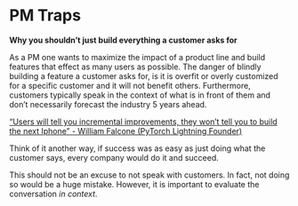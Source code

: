 # PM Traps 

**Why you shouldn't just build everything a customer asks for**

As a PM one wants to maximize the impact of a product line and build features that effect as many 
users as possible. The danger of blindly building a feature a customer asks for, is it is overfit 
or overly customized for a specific customer and it will not benefit others. 
Furthermore, customers typically speak in the context of what is in front of them and don't necessarily forecast the industry 5 years ahead. 

["Users will tell you incremental improvements, they won't tell you to build the next Iphone" - William Falcone (PyTorch Lightning Founder)](https://www.youtube.com/clip/Ugkx9TEUVJ3o72loKuUCbkVHelcf55SJBiul)

Think of it another way, if success was as easy as just doing what the customer says, every company 
would do it and succeed.  

This should not be an excuse to not speak with customers. In fact, not doing so would be a huge 
mistake. However, it is important to evaluate the conversation *in context*.  



